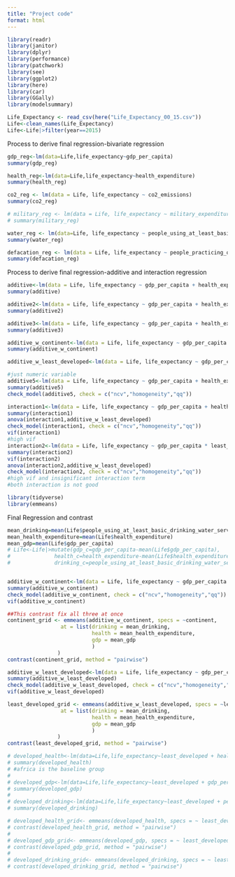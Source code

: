 ```yaml
---
title: "Project code"
format: html
---
```


```r
library(readr)
library(janitor)
library(dplyr)
library(performance)
library(patchwork)
library(see)
library(ggplot2)
library(here)
library(car)
library(GGally)
library(modelsummary)
```

```r
Life_Expectancy <- read_csv(here("Life_Expectancy_00_15.csv"))
Life<-clean_names(Life_Expectancy)
Life<-Life|>filter(year==2015)
```
Process to derive final regression-bivariate regression
```r
gdp_reg<-lm(data=Life,life_expectancy~gdp_per_capita)
summary(gdp_reg)

health_reg<-lm(data=Life,life_expectancy~health_expenditure)
summary(health_reg)

co2_reg <- lm(data = Life, life_expectancy ~ co2_emissions)
summary(co2_reg)

# military_reg <- lm(data = Life, life_expectancy ~ military_expenditure)
# summary(military_reg)

water_reg <- lm(data=Life, life_expectancy ~ people_using_at_least_basic_drinking_water_services)
summary(water_reg)

defacation_reg <- lm(data = Life, life_expectancy ~ people_practicing_open_defecation)
summary(defacation_reg)

```
Process to derive final regression-additive and interaction regression
```r
additive<-lm(data = Life, life_expectancy ~ gdp_per_capita + health_expenditure + co2_emissions + people_using_at_least_basic_drinking_water_services + people_practicing_open_defecation )
summary(additive)

additive2<-lm(data = Life, life_expectancy ~ gdp_per_capita + health_expenditure + co2_emissions + people_using_at_least_basic_drinking_water_services )
summary(additive2)

additive3<-lm(data = Life, life_expectancy ~ gdp_per_capita + health_expenditure + people_using_at_least_basic_drinking_water_services )
summary(additive3)
```

```r
additive_w_continent<-lm(data = Life, life_expectancy ~ gdp_per_capita + health_expenditure + people_using_at_least_basic_drinking_water_services+continent)
summary(additive_w_continent)

additive_w_least_developed<-lm(data = Life, life_expectancy ~ gdp_per_capita + health_expenditure + people_using_at_least_basic_drinking_water_services+least_developed)
```

```r
#just numeric variable
additive5<-lm(data = Life, life_expectancy ~ gdp_per_capita + health_expenditure + people_using_at_least_basic_drinking_water_services)
summary(additive5)
check_model(additive5, check = c("ncv","homogeneity","qq"))
```

```r
interaction1<-lm(data = Life, life_expectancy ~ gdp_per_capita + health_expenditure + people_using_at_least_basic_drinking_water_services *least_developed)
summary(interaction1)
anova(interaction1,additive_w_least_developed)
check_model(interaction1, check = c("ncv","homogeneity","qq"))
vif(interaction1) 
#high vif
interaction2<-lm(data = Life, life_expectancy ~ gdp_per_capita * least_developed+ health_expenditure + people_using_at_least_basic_drinking_water_services)
summary(interaction2)
vif(interaction2)
anova(interaction2,additive_w_least_developed)
check_model(interaction2, check = c("ncv","homogeneity","qq"))
#high vif and insignificant interaction term
#both interaction is not good 

```

```r
library(tidyverse)
library(emmeans)
```
Final Regression and contrast
```r
mean_drinking=mean(Life$people_using_at_least_basic_drinking_water_services)
mean_health_expenditure=mean(Life$health_expenditure)
mean_gdp=mean(Life$gdp_per_capita)
# Life<-Life|>mutate(gdp_c=gdp_per_capita-mean(Life$gdp_per_capita),
#              health_c=health_expenditure-mean(Life$health_expenditure),
#              drinking_c=people_using_at_least_basic_drinking_water_services-mean(Life$people_using_at_least_basic_drinking_water_services))


additive_w_continent<-lm(data = Life, life_expectancy ~ gdp_per_capita + health_expenditure + people_using_at_least_basic_drinking_water_services+continent)
summary(additive_w_continent)
check_model(additive_w_continent, check = c("ncv","homogeneity","qq"))
vif(additive_w_continent)
```

```r
##This contrast fix all three at once
continent_grid <- emmeans(additive_w_continent, specs = ~continent,
                 at = list(drinking = mean_drinking, 
                           health = mean_health_expenditure,
                           gdp = mean_gdp
                           )
                )
contrast(continent_grid, method = "pairwise")
```

```r
additive_w_least_developed<-lm(data = Life, life_expectancy ~ gdp_per_capita + health_expenditure + people_using_at_least_basic_drinking_water_services+least_developed)
summary(additive_w_least_developed)
check_model(additive_w_least_developed, check = c("ncv","homogeneity","qq"))
vif(additive_w_least_developed)
```

```r
least_developed_grid <- emmeans(additive_w_least_developed, specs = ~least_developed,
                 at = list(drinking = mean_drinking, 
                           health = mean_health_expenditure,
                           gdp = mean_gdp
                           )
                )
contrast(least_developed_grid, method = "pairwise")
```

```r
# developed_health<-lm(data=Life,life_expectancy~least_developed + health_expenditure)
# summary(developed_health)
# #africa is the baseline group
# 
# developed_gdp<-lm(data=Life,life_expectancy~least_developed + gdp_per_capita)
# summary(developed_gdp)
# 
# developed_drinking<-lm(data=Life,life_expectancy~least_developed + people_using_at_least_basic_drinking_water_services )
# summary(developed_drinking)
```

```r
# developed_health_grid<- emmeans(developed_health, specs = ~ least_developed,at =mean_health_expenditure)
# contrast(developed_health_grid, method = "pairwise")
# 
# developed_gdp_grid<- emmeans(developed_gdp, specs = ~ least_developed,at =mean_gdp)
# contrast(developed_gdp_grid, method = "pairwise")
# 
# developed_drinking_grid<- emmeans(developed_drinking, specs = ~ least_developed,at =mean_drinking)
# contrast(developed_drinking_grid, method = "pairwise")
```

